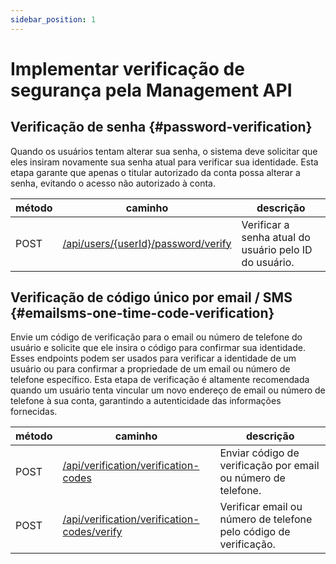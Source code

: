 ```yaml
---
sidebar_position: 1
---
```


# Implementar verificação de segurança pela Management API

## Verificação de senha \{#password-verification}

Quando os usuários tentam alterar sua senha, o sistema deve solicitar que eles insiram novamente sua senha atual para verificar sua identidade. Esta etapa garante que apenas o titular autorizado da conta possa alterar a senha, evitando o acesso não autorizado à conta.

| método | caminho                                                                                                  | descrição                                              |
| ------ | -------------------------------------------------------------------------------------------------------- | ------------------------------------------------------ |
| POST   | [/api/users/\{userId\}/password/verify](https://openapi.logto.io/operation/operation-verifyuserpassword) | Verificar a senha atual do usuário pelo ID do usuário. |

## Verificação de código único por email / SMS \{#emailsms-one-time-code-verification}

Envie um código de verificação para o email ou número de telefone do usuário e solicite que ele insira o código para confirmar sua identidade. Esses endpoints podem ser usados para verificar a identidade de um usuário ou para confirmar a propriedade de um email ou número de telefone específico. Esta etapa de verificação é altamente recomendada quando um usuário tenta vincular um novo endereço de email ou número de telefone à sua conta, garantindo a autenticidade das informações fornecidas.

| método | caminho                                                                                                            | descrição                                                         |
| ------ | ------------------------------------------------------------------------------------------------------------------ | ----------------------------------------------------------------- |
| POST   | [/api/verification/verification-codes](https://openapi.logto.io/operation/operation-createverificationcode)        | Enviar código de verificação por email ou número de telefone.     |
| POST   | [/api/verification/verification-codes/verify](https://openapi.logto.io/operation/operation-verifyverificationcode) | Verificar email ou número de telefone pelo código de verificação. |
